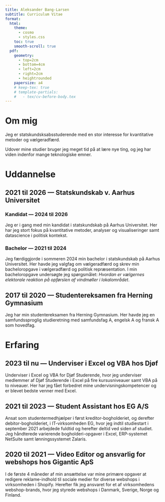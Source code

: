 ```yaml
---
title: Aleksander Bang-Larsen
subtitle: Curriculum Vitae
format:
  html:
    theme:
      - cosmo
      - styles.css
    toc: true
    smooth-scroll: true
  pdf:
    geometry:
      - top=2cm
      - bottom=4cm
      - left=2cm
      - right=2cm
      - heightrounded
    papersize: a4
    # keep-tex: true
    # template-partials:
    #   - tex/cv-before-body.tex
---
```


# Om mig

Jeg er statskundsksabsstuderende med en stor interesse for kvantitative metoder og vælgeradfærd.

Udover mine studier bruger jeg meget tid på at lære nye ting, og jeg har viden indenfor mange teknologiske emner.

# Uddannelse

## 2021 til 2026 --- Statskundskab v. Aarhus Universitet

### Kandidat --- 2024 til 2026

Jeg er i gang med min kandidat i statskundskab på Aarhus Universitet. Her har jeg stort fokus på kvantitative metoder, analyser og visualiseringer samt datascience i politisk kontekst.

### Bachelor --- 2021 til 2024

Jeg færdiggjorde i sommeren 2024 min bachelor i statskundskab på Aarhus Universitet. Her havde jeg valgfag om vælgeradfærd og skrev min bacheloropgave i vælgeradfærd og politisk repræsentation. I min bacheloropgave undersøgte jeg spørgsmålet: *Hvordan er vælgernes elektorale reaktion på opførslen af vindmøller i lokalområdet*.

## 2017 til 2020 --- Studentereksamen fra Herning Gymnasium

Jeg har min studentereksamen fra Herning Gymnasium. Her havde jeg en samfundssproglig studieretning med samfundsfag A, engelsk A og fransk A som hovedfag.

# Erfaring

## 2023 til nu --- Underviser i Excel og VBA hos Djøf

Underviser i Excel og VBA for Djøf Studerende, hvor jeg underviser medlemmer af Djøf Studerende i Excel på fire kursusniveauer samt VBA på to niveauer.
Her har jeg fået forbedret mine undervisningskompetencer og er blevet bedste venner med Excel.

## 2021 til 2023 --- Student Assistant hos EG A/S

Ansat som studentermedhjælper i først kreditor-bogholderiet, og derefter debitor-bogholderiet, i IT-virksomheden EG, hvor jeg indtil studiestart i september 2021 arbejdede fuldtid og herefter deltid ved siden af studiet. Jeg håndterede varierende bogholderi-opgaver i Excel, ERP-systemet NetSuite samt lønningssystemet Zalaris.

## 2020 til 2021 --- Video Editor og ansvarlig for webshops hos Gigantic ApS

I de første 4 måneder af min ansættelse var mine primære opgaver at redigere reklame-indhold til sociale medier for diverse webshops i virksomheden i Shopify. Herefter fik jeg ansvaret for et af virksomhedens webshop-brands, hvor jeg styrede webshops i Danmark, Sverige, Norge og Finland.

